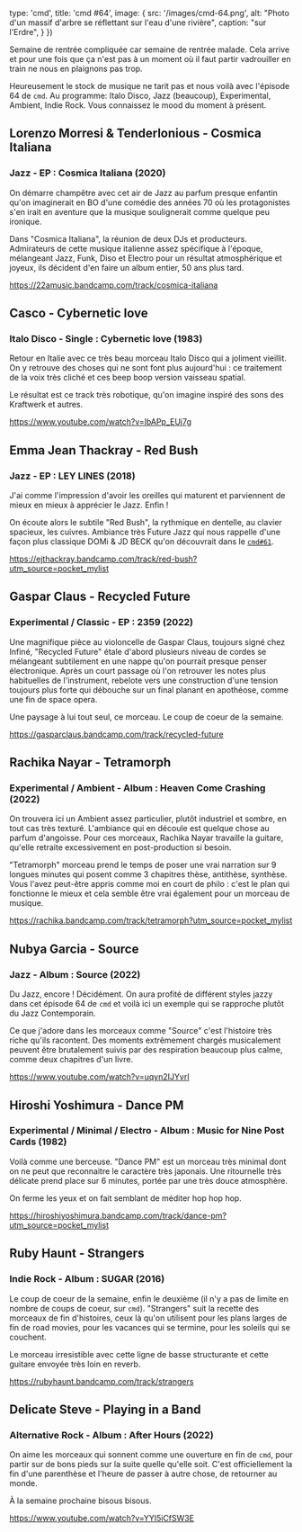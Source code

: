 

  type: 'cmd',
  title: 'cmd #64',
  image: {
    src: '/images/cmd-64.png',
    alt: "Photo d'un massif d'arbre se réflettant sur l'eau d'une rivière",
    caption: "sur l'Erdre",
  }
})

Semaine de rentrée compliquée car semaine de rentrée malade. Cela arrive et pour
une fois que ça n'est pas à un moment où il faut partir vadrouiller en train ne
nous en plaignons pas trop.

Heureusement le stock de musique ne tarit pas et nous voilà avec l'épisode 64 de
`cmd`. Au programme: Italo Disco, Jazz (beaucoup), Experimental, Ambient, Indie
Rock. Vous connaissez le mood du moment à présent.





## Lorenzo Morresi & Tenderlonious - Cosmica Italiana

### Jazz - EP : Cosmica Italiana (2020)

On démarre champêtre avec cet air de Jazz au parfum presque enfantin qu'on
imaginerait en BO d'une comédie des années 70 où les protagonistes s'en irait en
aventure que la musique soulignerait comme quelque peu ironique.

Dans "Cosmica Italiana", la réunion de deux DJs et producteurs. Admirateurs de
cette musique italienne assez spécifique à l'époque, mélangeant Jazz, Funk, Diso
et Electro pour un résultat atmosphérique et joyeux, ils décident d'en faire un
album entier, 50 ans plus tard.

https://22amusic.bandcamp.com/track/cosmica-italiana


## Casco - Cybernetic love

### Italo Disco - Single : Cybernetic love (1983)

Retour en Italie avec ce très beau morceau Italo Disco qui a joliment vieillit.
On y retrouve des choses qui ne sont font plus aujourd'hui : ce traitement de la
voix très cliché et ces beep boop version vaisseau spatial.

Le résultat est ce track très robotique, qu'on imagine inspiré des sons des
Kraftwerk et autres.

https://www.youtube.com/watch?v=lbAPp_EUi7g



## Emma Jean Thackray - Red Bush

### Jazz - EP : LEY LINES (2018)

J'ai comme l'impression d'avoir les oreilles qui maturent et parviennent de
mieux en mieux à apprécier le Jazz. Enfin !

On écoute alors le subtile "Red Bush", la rythmique en dentelle, au clavier
spacieux, les cuivres. Ambiance très Future Jazz qui nous rappelle d'une façon
plus classique DOMi & JD BECK qu'on découvrait dans le
[`cmd#61`](https://cmd.wuips.com/post/2022-08-19-cmd-61).

https://ejthackray.bandcamp.com/track/red-bush?utm_source=pocket_mylist




## Gaspar Claus - Recycled Future

### Experimental / Classic - EP : 2359 (2022)

Une magnifique pièce au violoncelle de Gaspar Claus, toujours signé chez Infiné,
"Recycled Future" étale d'abord plusieurs niveau de cordes se mélangeant
subtilement en une nappe qu'on pourrait presque penser électronique. Après un
court passage où l'on retrouver les notes plus habituelles de l'instrument,
rebelote vers une construction d'une tension toujours plus forte qui débouche
sur un final planant en apothéose, comme une fin de space opera.

Une paysage à lui tout seul, ce morceau. Le coup de coeur de la semaine.

https://gasparclaus.bandcamp.com/track/recycled-future



## Rachika Nayar - Tetramorph

### Experimental / Ambient - Album : Heaven Come Crashing (2022)

On trouvera ici un Ambient assez particulier, plutôt industriel et sombre, en
tout cas très texturé. L'ambiance qui en découle est quelque chose au parfum
d'angoisse. Pour ces morceaux, Rachika Nayar travaille la guitare, qu'elle
retraite excessivement en post-production si besoin.

"Tetramorph" morceau prend le temps de poser une vrai narration sur 9 longues
minutes qui posent comme 3 chapitres thèse, antithèse, synthèse. Vous l'avez
peut-être appris comme moi en court de philo : c'est le plan qui fonctionne le
mieux et cela semble être vrai également pour un morceau de musique.

https://rachika.bandcamp.com/track/tetramorph?utm_source=pocket_mylist


## Nubya Garcia - Source

### Jazz - Album : Source (2022)

Du Jazz, encore ! Décidément. On aura profité de différent styles jazzy dans cet
épisode 64 de `cmd` et voilà ici un exemple qui se rapproche plutôt du Jazz
Contemporain.

Ce que j'adore dans les morceaux comme "Source" c'est l'histoire très riche
qu'ils racontent. Des moments extrêmement chargés musicalement peuvent être
brutalement suivis par des respiration beaucoup plus calme, comme deux chapitres
d'un livre.

https://www.youtube.com/watch?v=uqyn2IJYvrI



## Hiroshi Yoshimura - Dance PM

### Experimental / Minimal / Electro - Album : Music for Nine Post Cards (1982)

Voilà comme une berceuse. "Dance PM" est un morceau très minimal dont on ne peut
que reconnaitre le caractère très japonais. Une ritournelle très délicate prend
place sur 6 minutes, portée par une très douce atmosphère.

On ferme les yeux et on fait semblant de méditer hop hop hop.

https://hiroshiyoshimura.bandcamp.com/track/dance-pm?utm_source=pocket_mylist


## Ruby Haunt - Strangers

### Indie Rock - Album : SUGAR (2016)

Le coup de coeur de la semaine, enfin le deuxième (il n'y a pas de limite en
nombre de coups de coeur, sur `cmd`). "Strangers" suit la recette des morceaux
de fin d'histoires, ceux là qu'on utilisent pour les plans larges de fin de road
movies, pour les vacances qui se termine, pour les soleils qui se couchent.

Le morceau irresistible avec cette ligne de basse structurante et cette guitare
envoyée très loin en reverb.

https://rubyhaunt.bandcamp.com/track/strangers




## Delicate Steve - Playing in a Band

### Alternative Rock - Album : After Hours (2022)

On aime les morceaux qui sonnent comme une ouverture en fin de `cmd`, pour
partir sur de bons pieds sur la suite quelle qu'elle soit. C'est officiellement
la fin d'une parenthèse et l'heure de passer à autre chose, de retourner au
monde.

À la semaine prochaine bisous bisous.

https://www.youtube.com/watch?v=YYI5iCfSW3E


